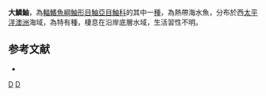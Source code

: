 {{Speciesbox
| taxon = Scorpaena grandisquamis
| status = NE
| status_system = IUCN3.1
| binomial_authority =  [[Ogilby|Ogilby]], 1910 
| synonyms = *''Scorpaena grandisquammis, Ogilby, 1910''
}}
'''大鱗鮋'''，為[[輻鰭魚綱|輻鰭魚綱]][[鮋形目|鮋形目]][[鮋亞目|鮋亞目]][[鮋科|鮋科]]的其中一[[種|種]]，為熱帶海水魚，分布於西[[太平洋|太平洋]][[澳洲|澳洲]]海域，為特有種，棲息在沿岸底層水域，生活習性不明。

==参考文献==
*{{FishBase_species|genus=Scorpaena|species=grandisquamis|year=2014|month=7}}
{{taxonbar}}
[[Category:_1910年描述的鱼类|D]]
[[Category:鮋屬|D]]